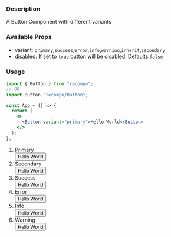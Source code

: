 
### Description

A Button Component with different variants

### Available Props

- variant: `primary`,`success`,`error`,`info`,`warning`,`inherit`,`secondary`
- disabled: If set to `true` button will be disabled. Defaults `false`

### Usage

```jsx
import { Button } from "recompo";
// OR
import Button "recompo/Button";

const App = () => {
  return (
    <>
      <Button variant="primary">Hello World</Button>
    </>
  );
};
```

1. Primary
   <br />
   <Button variant="primary">Hello World</Button>
2. Secondary
   <br />
   <Button variant="secondary">Hello World</Button>
3. Success
   <br />
   <Button variant="success">Hello World</Button>
4. Error
   <br />
   <Button variant="error">Hello World</Button>
5. Info
   <br />
   <Button variant="info">Hello World</Button>
6. Warning
   <br />
   <Button variant="warning">Hello World</Button>
